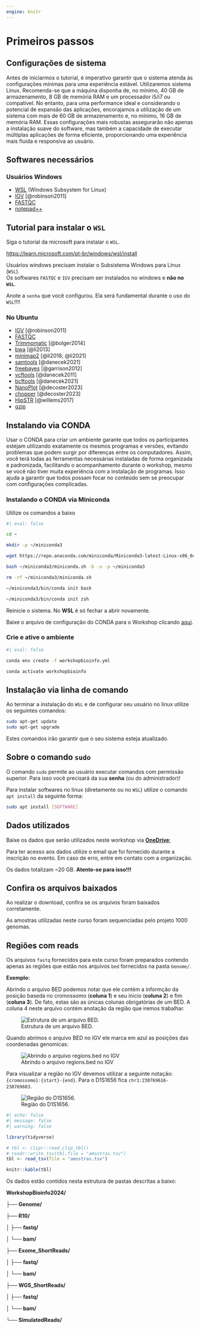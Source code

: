 ```yaml
---
engine: knitr
---
```


# Primeiros passos {.unnumbered}

## Configurações de sistema

Antes de iniciarmos o tutorial, é imperativo garantir que o sistema atenda às configurações mínimas para uma experiência estável. Utilizaremos sistema Linux. Recomenda-se que a máquina disponha de, no mínimo, 40 GB de armazenamento, 8 GB de memória RAM e um processador i5/i7 ou compatível. No entanto, para uma performance ideal e considerando o potencial de expansão das aplicações, encorajamos a utilização de um sistema com mais de 60 GB de armazenamento e, no mínimo, 16 GB de memória RAM. Essas configurações mais robustas assegurarão não apenas a instalação suave do software, mas também a capacidade de executar múltiplas aplicações de forma eficiente, proporcionando uma experiência mais fluida e responsiva ao usuário.

## Softwares necessários {#sec-softwares-necessários}

### Usuários Windows

-   [WSL](https://learn.microsoft.com/pt-br/windows/wsl/install) (Windows Subsystem for Linux)
-   [IGV](https://data.broadinstitute.org/igv/projects/downloads/2.16/IGV_Win_2.16.2-WithJava-installer.exe) [@robinson2011]
-   [FASTQC](https://www.bioinformatics.babraham.ac.uk/projects/fastqc/fastqc_v0.12.1.zip)
-   [notepad++](https://notepad-plus-plus.org/downloads/)

::: {.callout-tip collapse="true"}
## Tutorial para instalar o `WSL`

Siga o tutorial da microsoft para instalar o `WSL`.

<https://learn.microsoft.com/pt-br/windows/wsl/install>
:::

::: {.callout-warning title="Usuários windows"}
Usuários windows precisam instalar o Subsistema Windows para Linux (`WSL`).\
Os softwares `FASTQC` e `IGV` precisam ser instalados no windows e **não no `WSL`**.

Anote a `senha` que você configurou. Ela será fundamental durante o uso do `WSL`!!!!
:::

### No Ubuntu

-   [IGV](https://software.broadinstitute.org/software/igv/download) [@robinson2011]
-   [FASTQC](https://github.com/s-andrews/FastQC)
-   [Trimmomatic](https://github.com/usadellab/Trimmomatic) [@bolger2014]
-   [bwa](https://github.com/lh3/bwa) [@li2013]
-   [minimap2](https://github.com/lh3/minimap2) [@li2018; @li2021]
-   [samtools](https://github.com/samtools/samtools) [@danecek2021]
-   [freebayes](https://github.com/freebayes/freebayes) [@garrison2012]
-   [vcftools](https://github.com/vcftools/vcftools) [@danecek2011]
-   [bcftools](https://github.com/samtools/bcftools) [@danecek2021]
-   [NanoPlot](https://github.com/wdecoster/NanoPlot) [@decoster2023]
-   [chopper](https://github.com/wdecoster/chopper) [@decoster2023]
-   [HipSTR](https://hipstr-tool.github.io/HipSTR/) [@willems2017]
-   [gzip](https://www.gnu.org/software/gzip/)

## Instalando via CONDA

Usar o CONDA para criar um ambiente garante que todos os participantes estejam utilizando exatamente os mesmos programas e versões, evitando problemas que podem surgir por diferenças entre os computadores. Assim, você terá todas as ferramentas necessárias instaladas de forma organizada e padronizada, facilitando o acompanhamento durante o workshop, mesmo se você não tiver muita experiência com a instalação de programas. Isso ajuda a garantir que todos possam focar no conteúdo sem se preocupar com configurações complicadas.

### Instalando o CONDA via Miniconda

Utilize os comandos a baixo

```bash
#| eval: false

cd ~

mkdir -p ~/miniconda3

wget https://repo.anaconda.com/miniconda/Miniconda3-latest-Linux-x86_64.sh -O ~/miniconda3/miniconda.sh

bash ~/miniconda3/miniconda.sh -b -u -p ~/miniconda3

rm -rf ~/miniconda3/miniconda.sh

~/miniconda3/bin/conda init bash

~/miniconda3/bin/conda init zsh
```

Reinicie o sistema. No **WSL** é só fechar a abrir novamente.

Baixe o arquivo de configuração do CONDA para o Workshop clicando [aqui](https://1drv.ms/u/s!Aug0fBvVf82yj5dTJujT9quiT53bfA?e=sYzYD0).

### Crie e ative o ambiente

```bash
#| eval: false

conda env create -f workshopbioinfo.yml

conda activate workshopbioinfo
```

## Instalação via linha de comando

Ao terminar a instalação do `WSL` e de configurar seu usuário no linux utilize os seguintes comandos:

```bash
sudo apt-get update 
sudo apt-get upgrade
```

Estes comandos irão garantir que o seu sistema esteja atualizado.

::: callout-caution
## Sobre o comando `sudo`

O comando `sudo` permite ao usuário executar comandos com permissão superior. Para isso você precisará da sua **senha** (ou do administrador)!
:::

Para instalar softwares no linux (diretamente ou no `WSL`) utilize o comando `apt install` da seguinte forma:

```bash
sudo apt install [SOFTWARE]
```

## Dados utilizados {#sec-dados-utilizados}

Baixe os dados que serão utilizados neste workshop via [**OneDrive**](https://1drv.ms/f/s!Aug0fBvVf82yjvkrB5R-N_v3rFDHzg?e=FtqWjx);

::: {.callout-important title="Utilize o email correto"}
Para ter acesso aos dados utilize o email que foi fornecido durante a inscrição no evento. Em caso de erro, entre em contato com a organização.

Os dados totalizam \~20 GB. **Atente-se para isso!!!**
:::

::: callout-important
## Confira os arquivos baixados

Ao realizar o download, confira se os arquivos foram baixados corretamente.
:::

As amostras utilizadas neste curso foram sequenciadas pelo projeto 1000 genomas.

::: callout-important
## Regiões com reads

Os arquivos `fastq` fornecidos para este curso foram preparados contendo apenas as regiões que estão nos arquivos `bed` fornecidos na pasta `Genome/`.

**Exemplo:**

Abrindo o arquivo BED podemos notar que ele contém a informção da posição baseda no cromossomo (**coluna 1**) e seu inicio (**coluna 2**) e fim (**coluna 3**). De fato, estas são as únicas colunas obrigatórias de um BED. A coluna 4 neste arquivo contém anotação da região que iremos trabalhar.

![Estrutura de um arquivo BED.](images/Slide2.PNG){fig-align="center"}

Quando abrimos o arquivo BED no IGV ele marca em azul as posições das coordenadas genomicas:

![Abrindo o arquivo regions.bed no IGV](images/Slide1.PNG){fig-align="center"}

Para visualizar a região no IGV devemos utilizar a seguinte notação: `{cromossomo}:{start}-{end}`. Para o D1S1656 fica `chr1:230769616-230769683`.

![Região do D1S1656.](images/Slide3.PNG){fig-align="center"}
:::

```r
#| echo: false
#| message: false
#| warning: false

library(tidyverse)

# tbl <- clipr::read_clip_tbl()
# readr::write_tsv(tbl,file = "amostras.tsv")
tbl <- read_tsv(file = "amostras.tsv")

knitr::kable(tbl)
```

Os dados estão contidos nesta estrutura de pastas descritas a baixo:

**WorkshopBioinfo2024/**

**├── Genome/**

**├── R10/**

**│ ├── fastq/**

**│ └── bam/**

**├── Exome_ShortReads/**

**│ ├── fastq/**

**│ └── bam/**

**├── WGS_ShortReads/**

**│ ├── fastq/**

**│ └── bam/**

**└── SimulatedReads/**

                                

<!-- ::: callout-tip -->

<!-- ## Dicas -->

<!-- Utilize o comando `htop` para monitorar o consumo de memória em seu computador durante todas as atividades deste tutorial. -->

<!-- Utilize os argumento `-h` ou `--help` para visualizar ajuda sobre o uso dos softwares via terminal. -->

<!-- `SOFTWARE -h` -->

<!-- Adicionar o comando `time` antes de rodar os códigos, para saber o tempo que demorou, irá te ajudar a se programar para atividades futuras. -->

<!-- `time [COMANDOS...]` -->

<!-- ::: -->
